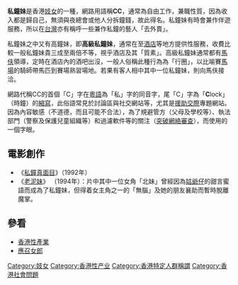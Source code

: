 {{refimprove|time=2012-06-19T11:14:38+00:00}}
{{noteTA
|G1 = IT
}}
'''私鐘妹'''是香港[[妓女|妓女]]的一種，網路用語稱'''CC'''，通常為自由工作，兼職性質，因為收入都是歸自己，無須與夜總會或他人分拆鐘錢，故此得名。私鐘妹有時會兼作伴遊服務，所以在[[台灣|台灣]]亦有稱呼一些兼作私鐘的藝人「去外賣」。

私鐘妹之中又有高鐘妹，即'''高級私鐘妹'''，通常在至[[酒店|酒店]]等地方提供性服務，收費比較一般私鐘妹貴三成至兩倍不等，視乎酒店及其「質素」。高級私鐘妹通常都有[[馬伕|馬伕]]領導，定時在酒店內的酒吧出沒，一般人俗稱此種行為為「行圈」，以比喻賽[[馬場|馬場]]的騎師帶馬匹到賽場熟習場地。若果有客人相中其中一位私鐘妹，則向馬伕接洽。

網路代稱CC的首個「C」字在[[粵語|粵語]]為「私」字的同音字，尾「C」字為「'''C'''lock」（時鐘）的[[縮寫|縮寫]]，此俗語常見於討論區與社交網站等，尤其是[[援助交際|援助交際]]專題網站。因為內容敏感（不道德，而且可能不合法），為了規避管方（父母及學校等）、執法部門（警察及保護兒童組織等）和過濾軟件等的關注（[[突破網絡審查|突破網絡審查]]），而使用的一個字眼。

== 電影創作 ==
* 《[[私鐘真面目|私鐘真面目]]》（1992年）
* 《[[老泥妹|老泥妹]]》 （1994年）：片中其中一位女角「北妹」曾經因為[[姑爺仔|姑爺仔]]的甜言蜜語而成為了私鐘妹，但得着女主角之一的「無腦」及她的朋友襄助而暫時脫離魔掌。

== 參看 ==
* [[香港性產業|香港性產業]]
* [[應召女郎|應召女郎]]

{{HK-soc-stub}}
{{職業小作品}}
[[Category:妓女|Category:妓女]]
[[Category:香港性产业|Category:香港性产业]]
[[Category:香港特定人群稱謂|Category:香港特定人群稱謂]]
[[Category:香港社會問題|Category:香港社會問題]]